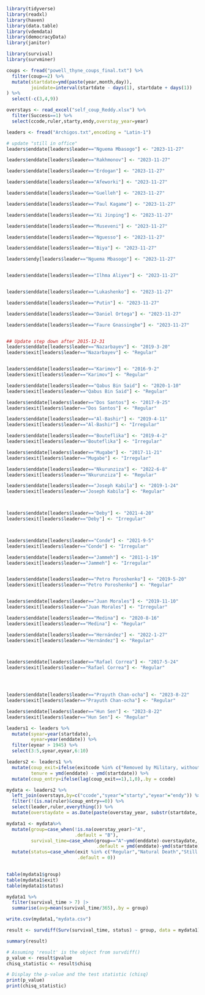 ```r
library(tidyverse)
library(readxl)
library(haven)
library(data.table)
library(vdemdata)
library(democracyData)
library(janitor)

library(survival)
library(survminer)
```

```r
coups <- fread("powell_thyne_coups_final.txt") %>% 
  filter(coup==2) %>% 
  mutate(startdate=ymd(paste(year,month,day)),
         joindate=interval(startdate - days(1), startdate + days(1))
) %>% 
  select(-c(3,4,9))

overstays <- read_excel("self_coup_Reddy.xlsx") %>% 
  filter(Success==1) %>% 
  select(ccode,ruler,starty,endy,overstay_year=year) 
```
```r
leaders <- fread("Archigos.txt",encoding = "Latin-1") 

# update "still in office"
leaders$enddate[leaders$leader=="Nguema Mbasogo"] <- "2023-11-27"

leaders$enddate[leaders$leader=="Rakhmonov"] <- "2023-11-27"

leaders$enddate[leaders$leader=="Erdogan"] <- "2023-11-27"

leaders$enddate[leaders$leader=="Afeworki"] <- "2023-11-27"

leaders$enddate[leaders$leader=="Guelleh"] <- "2023-11-27"

leaders$enddate[leaders$leader=="Paul Kagame"] <- "2023-11-27"

leaders$enddate[leaders$leader=="Xi Jinping"] <- "2023-11-27"

leaders$enddate[leaders$leader=="Museveni"] <- "2023-11-27"

leaders$enddate[leaders$leader=="Nguesso"] <- "2023-11-27"

leaders$enddate[leaders$leader=="Biya"] <- "2023-11-27"

leaders$endy[leaders$leader=="Nguema Mbasogo"] <- "2023-11-27"


leaders$enddate[leaders$leader=="Ilhma Aliyev"] <- "2023-11-27"


leaders$enddate[leaders$leader=="Lukashenko"] <- "2023-11-27"

leaders$enddate[leaders$leader=="Putin"] <- "2023-11-27"

leaders$enddate[leaders$leader=="Daniel Ortega"] <- "2023-11-27"

leaders$enddate[leaders$leader=="Faure Gnassingbe"] <- "2023-11-27"


## Update step down after 2015-12-31
leaders$enddate[leaders$leader=="Nazarbayev"] <- "2019-3-20"
leaders$exit[leaders$leader=="Nazarbayev"] <- "Regular"


leaders$enddate[leaders$leader=="Karimov"] <- "2016-9-2"
leaders$exit[leaders$leader=="Karimov"] <- "Regular"

leaders$enddate[leaders$leader=="Qabus Bin Said"] <- "2020-1-10"
leaders$exit[leaders$leader=="Qabus Bin Said"] <- "Regular"

leaders$enddate[leaders$leader=="Dos Santos"] <- "2017-9-25"
leaders$exit[leaders$leader=="Dos Santos"] <- "Regular"

leaders$enddate[leaders$leader=="Al-Bashir"] <- "2019-4-11"
leaders$exit[leaders$leader=="Al-Bashir"] <- "Irregular"

leaders$enddate[leaders$leader=="Bouteflika"] <- "2019-4-2"
leaders$exit[leaders$leader=="Bouteflika"] <- "Irregular"

leaders$enddate[leaders$leader=="Mugabe"] <- "2017-11-21"
leaders$exit[leaders$leader=="Mugabe"] <- "Irregular"

leaders$enddate[leaders$leader=="Nkurunziza"] <- "2022-6-8"
leaders$exit[leaders$leader=="Nkurunziza"] <- "Regular"

leaders$enddate[leaders$leader=="Joseph Kabila"] <- "2019-1-24"
leaders$exit[leaders$leader=="Joseph Kabila"] <- "Regular"



leaders$enddate[leaders$leader=="Deby"] <- "2021-4-20"
leaders$exit[leaders$leader=="Deby"] <- "Irregular"



leaders$enddate[leaders$leader=="Conde"] <- "2021-9-5"
leaders$exit[leaders$leader=="Conde"] <- "Irregular"

leaders$enddate[leaders$leader=="Jammeh"] <- "2011-1-19"
leaders$exit[leaders$leader=="Jammeh"] <- "Irregular"


leaders$enddate[leaders$leader=="Petro Poroshenko"] <- "2019-5-20"
leaders$exit[leaders$leader=="Petro Poroshenko"] <- "Regular"


leaders$enddate[leaders$leader=="Juan Morales"] <- "2019-11-10"
leaders$exit[leaders$leader=="Juan Morales"] <- "Irregular"

leaders$enddate[leaders$leader=="Medina"] <- "2020-8-16"
leaders$exit[leaders$leader=="Medina"] <- "Regular"

leaders$enddate[leaders$leader=="Hernández"] <- "2022-1-27"
leaders$exit[leaders$leader=="Hernández"] <- "Regular"



leaders$enddate[leaders$leader=="Rafael Correa"] <- "2017-5-24"
leaders$exit[leaders$leader=="Rafael Correa"] <- "Regular"




leaders$enddate[leaders$leader=="Prayuth Chan-ocha"] <- "2023-8-22"
leaders$exit[leaders$leader=="Prayuth Chan-ocha"] <- "Regular"

leaders$enddate[leaders$leader=="Hun Sen"] <- "2023-8-22"
leaders$exit[leaders$leader=="Hun Sen"] <- "Regular"

leaders1 <- leaders %>%
  mutate(syear=year(startdate),
         eyear=year(enddate)) %>% 
  filter(eyear > 1945) %>% 
  select(3:5,syear,eyear,6:10)

leaders2 <- leaders1 %>% 
  mutate(coup_exit=ifelse(exitcode %in% c("Removed by Military, without Foreign Support","Removed by Other Government Actors, without Foreign Support"),1,0),
         tenure = ymd(enddate) - ymd(startdate)) %>% 
  mutate(coup_entry=ifelse(lag(coup_exit==1),1,0),.by = ccode)
```



```r
mydata <- leaders2 %>% 
  left_join(overstays,by=c("ccode","syear"="starty","eyear"="endy")) %>% 
  filter(!(is.na(ruler)&coup_entry==0)) %>% 
  select(leader,ruler,everything()) %>%
  mutate(overstaydate = as.Date(paste(overstay_year, substr(startdate, 6, 10), sep = "-"))) 
```


```r
mydata1 <- mydata%>% 
  mutate(group=case_when(!is.na(overstay_year)~"A",
                         .default = "B"),
         survival_time=case_when(group=="A"~ymd(enddate)-overstaydate,
                                 .default = ymd(enddate)-ymd(startdate))) %>% 
  mutate(status=case_when(exit %in% c("Regular","Natural Death","Still in Office","Retired Due to Ill Health")~1,
                          .default = 0))
  

table(mydata1$group)
table(mydata1$exit)
table(mydata1$status)
```
```r
mydata1 %>% 
  filter(survival_time > 7) |> 
  summarise(avg=mean(survival_time/365),.by = group)
```
```r
write.csv(mydata1,"mydata.csv")
```


```r

result <- survdiff(Surv(survival_time, status) ~ group, data = mydata1)

summary(result)
```
```r
# Assuming 'result' is the object from survdiff()
p_value <- result$pvalue
chisq_statistic <- result$chisq

# Display the p-value and the test statistic (chisq)
print(p_value)
print(chisq_statistic)


```



